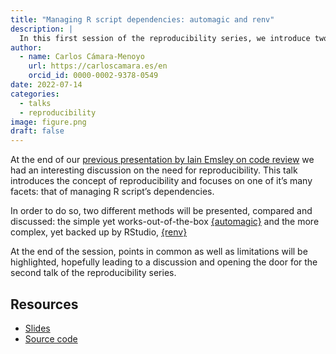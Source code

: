 ```yaml
---
title: "Managing R script dependencies: automagic and renv"
description: |
  In this first session of the reproducibility series, we introduce two methods to deal with library dependencies: {automagic} and {renv}
author:
  - name: Carlos Cámara-Menoyo
    url: https://carloscamara.es/en
    orcid_id: 0000-0002-9378-0549
date: 2022-07-14
categories:
  - talks
  - reproducibility
image: figure.png
draft: false
---
```


At the end of our [previous presentation by Iain Emsley on code review](/posts/2022-05-17-code-review/) we had an interesting discussion on the need for reproducibility. This talk introduces the concept of reproducibility and focuses on one of it's many facets: that of managing R script's dependencies.

In order to do so, two different methods will be presented, compared and discussed: the simple yet works-out-of-the-box [{automagic}](https://github.com/cole-brokamp/automagic) and the more complex, yet backed up by RStudio, [{renv}](https://github.com/rstudio/renv/)

At the end of the session, points in common as well as limitations will be highlighted, hopefully leading to a discussion and opening the door for the second talk of the reproducibility series. 


## Resources

* [Slides](https://ccamara.github.io/wrug-depedencies/slides.html#1){target="_blank"}
* [Source code](https://github.com/ccamara/wrug-depedencies){target="_blank"}

